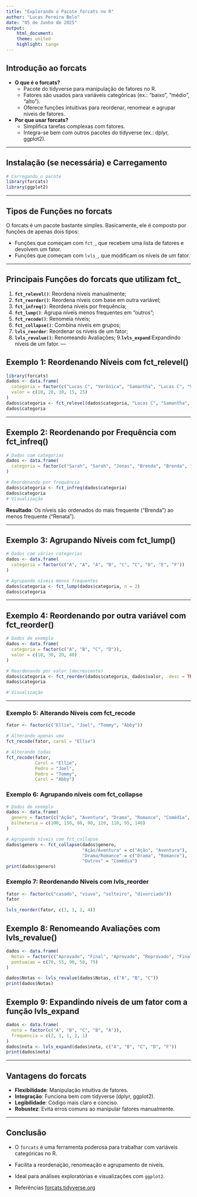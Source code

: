 ```yaml
---
title: "Explorando o Pacote forcats no R"
author: "Lucas Pereira Belo"
date: "05 de Junho de 2025"
output: 
    html_document:
    theme: united
    highlight: tango
---
```


## Introdução ao forcats

- **O que é o forcats?**
  - Pacote do tidyverse para manipulação de fatores no R.
  - Fatores são usados para variáveis categóricas (ex.: "baixo", "médio", "alto").
  - Oferece funções intuitivas para reordenar, renomear e agrupar níveis de fatores.

- **Por que usar forcats?**
  - Simplifica tarefas complexas com fatores.
  - Integra-se bem com outros pacotes do tidyverse (ex.: dplyr, ggplot2).

---

## Instalação (se necessária) e Carregamento

```r
# Carregando o pacote
library(forcats)
library(ggplot2)
```
---

## Tipos de Funções no forcats

O forcats é um pacote bastante simples. Basicamente, ele é composto por funções de apenas dois tipos:

- Funções que começam com `fct_`, que recebem uma lista de fatores e devolvem um fator.
- Funções que começam com `lvls_`, que modificam os níveis de um fator.

---

## Principais Funções do forcats que utilizam fct_

1. **`fct_relevel()`**: Reordena níveis manualmente;
2. **`fct_reorder()`**: Reordena níveis com base em outra variável;
3. **`fct_infreq()`**: Reordena níveis por frequência;
4. **`fct_lump()`**: Agrupa níveis menos frequentes em "outros";
5. **`fct_recode()`**: Renomeia níveis;
6. **`fct_collapse()`**: Combina níveis em grupos;
7. **`lvls_reorder`**: Reordenar os níveis de um fator;
8. **`lvls_revalue()`**: Renomeando Avaliações;
9.**`lvls_expand`**:Expandindo níveis de um fator.
---

## Exemplo 1: Reordenando Níveis com fct_relevel()

```r
library(forcats)
dados <- data.frame(
  categoria = factor(c("Lucas C", "Verônica", "Samantha", "Lucas C", "Verônica")),
  valor = c(10, 20, 30, 15, 25)
)
dados$categoria <- fct_relevel(dados$categoria, "Lucas C", "Samantha", "Verônica")
dados$categoria
```


---

## Exemplo 2: Reordenando por Frequência com fct_infreq()

```r
# Dados com categorias
dados <- data.frame(
  categoria = factor(c("Sarah", "Sarah", "Jonas", "Brenda", "Brenda", "Brenda", "Renata"))
)

# Reordenando por frequência
dados$categoria <- fct_infreq(dados$categoria)
dados$categoria
# Visualização

```

**Resultado**: Os níveis são ordenados do mais frequente ("Brenda") ao menos frequente ("Renata").

---

## Exemplo 3: Agrupando Níveis com fct_lump()

```r
# Dados com várias categorias
dados <- data.frame(
  categoria = factor(c("A", "A", "A", "B", "C", "C", "D", "E", "F"))
)

# Agrupando níveis menos frequentes
dados$categoria <- fct_lump(dados$categoria, n = 2)
dados$categoria

```

---

## Exemplo 4: Reordenando por outra variável com fct_reorder()

```r
# Dados de exemplo
dados <- data.frame(
  categoria = factor(c("A", "B", "C", "D")),
  valor = c(10, 30, 20, 40)
)

# Reordenando por valor (decrescente)
dados$categoria <- fct_reorder(dados$categoria, dados$valor, .desc = TRUE)
dados$categoria

# Visualização
```

---

### Exemplo 5: Alterando Níveis com fct_recode

```r
fator <- factor(c("Ellie", "Joel", "Tommy", "Abby"))

# Alterando apenas uma
fct_recode(fator, carol = "Ellie")

# Alterando todas
fct_recode(fator,
           Carol = "Ellie",
           Pedro = "Joel",
           Pedro = "Tommy",
           Carol = "Abby")
```

### Exemplo 6: Agrupando níveis com fct_collapse
```r
# Dados de exemplo
dados <- data.frame(
  genero = factor(c("Ação", "Aventura", "Drama", "Romance", "Comédia", "Ação", "Romance", "Aventura")),
  bilheteria = c(100, 150, 80, 90, 120, 110, 95, 140)
)

# Agrupando níveis com fct_collapse
dados$genero <- fct_collapse(dados$genero,
                             "Ação/Aventura" = c("Ação", "Aventura"),
                             "Drama/Romance" = c("Drama", "Romance"),
                             "Outros" = "Comédia")
print(dados$genero)

```

### Exemplo 7: Reordenando Níveis com lvls_reorder

```r
fator <- factor(c("casado", "viuvo", "solteiro", "divorciado"))
fator

lvls_reorder(fator, c(3, 1, 2, 4))
```


## Exemplo 8: Renomeando Avaliações com lvls_revalue()

```r
dados <- data.frame(
  Notas = factor(c("Aprovado", "Final", "Aprovado", "Reprovado", "Final")),
  pontuacao = c(70, 55, 90, 50, 75)
)

dados$Notas <- lvls_revalue(dados$Notas, c("A", "B", "C"))
print(dados$Notas)
```


## Exemplo 9: Expandindo níveis de um fator com a função lvls_expand

```r
dados <- data.frame(
  nota = factor(c("A", "B", "C", "B", "A")),
  frequencia = c(2, 3, 1, 2, 1)
)
dados$nota <- lvls_expand(dados$nota, c("A", "B", "C", "D", "F"))
print(dados$nota)

```
---

## Vantagens do forcats

- **Flexibilidade**: Manipulação intuitiva de fatores.
- **Integração**: Funciona bem com tidyverse (dplyr, ggplot2).
- **Legibilidade**: Código mais claro e conciso.
- **Robustez**: Evita erros comuns ao manipular fatores manualmente.

---

## Conclusão

- O `forcats` é uma ferramenta poderosa para trabalhar com variáveis categóricas no R.
- Facilita a reordenação, renomeação e agrupamento de níveis.
- Ideal para análises exploratórias e visualizações com `ggplot2`.

- Referências [forcats.tidyverse.org](https://forcats.tidyverse.org)